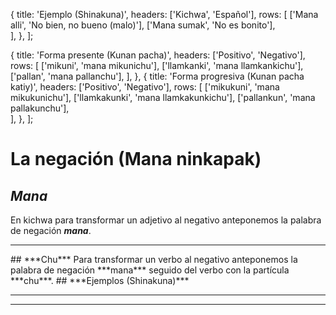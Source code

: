
  {
    title: 'Ejemplo (Shinakuna)',
    headers: ['Kichwa', 'Español'],
    rows: [
      ['Mana alli', 'No bien, no bueno (malo)'], 
      ['Mana sumak', 'No es bonito'],          
    ],
  },
];

  {
    title: 'Forma presente (Kunan pacha)',
    headers: ['Positivo', 'Negativo'],
    rows: [
      ['mikuni', 'mana mikunichu'], 
      ['llamkanki', 'mana llamkankichu'],
      ['pallan', 'mana pallanchu'], 
    ],
  },
  {
    title: 'Forma progresiva (Kunan pacha katiy)',
    headers: ['Positivo', 'Negativo'],
    rows: [
      ['mikukuni', 'mana mikukunichu'],
      ['llamkakunki', 'mana llamkakunkichu'], 
      ['pallankun', 'mana pallakunchu'],           
    ],
  },
];

# **La negación (Mana ninkapak)**
## ***Mana***
En kichwa para transformar un adjetivo al negativo anteponemos la palabra de negación ***mana***.
<TablesWithTabs tables={tablesData} />
<hr />
## ***Chu***
Para transformar un verbo al negativo anteponemos la palabra de negación ***mana*** seguido del verbo con la partícula ***chu***.
## ***Ejemplos (Shinakuna)***
<TablesWithTabs tables={tablesData2} />  
<hr />
<ComicSpeechBubble text="¡Excelente trabajo! Esto concluye la lección de la negación." character = "humuFeliz"/>
<hr />
<Quiz lecture="grammar-6" />